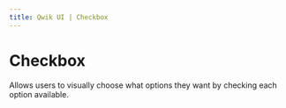 ```yaml
---
title: Qwik UI | Checkbox
---
```



<StatusBanner status={statusByComponent.headless.Select} />

# Checkbox

Allows users to visually choose what options they want by checking each option available.

<div data-testid="select-hero-test">
  <Showcase name="hero" />
</div>
<div data-testid="select-hero-test">
  <Showcase name="default" />
</div>
